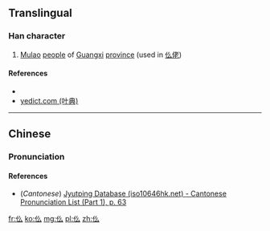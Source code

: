 ==Translingual==

===Han character===
{{Han char|rn=9|rad=人|as=03|sn=5|four=|canj=人竹戈 (OHI)|ids=⿰[[亻]][[么]]}}

# [[Mulao]] [[people]] of [[Guangxi]] [[province]] (used in [[仫佬]])

====References====
* {{Han ref|kx=0094.051|hdz=10114.100|uh=4EEB|ud=20203}}
*[http://yedict.com/htm/4E/4EEB.htm yedict.com (叶典)]

----

==Chinese==
{{zh-forms}}

===Pronunciation===
{{zh-pron
|m=mù
|c=muk6,mo1
|mc=
|oc=
|ma=
|cat=pn
}}

====References====
*(''Cantonese'') [http://www.iso10646hk.net/jp/document/download.jsp Jyutping Database (iso10646hk.net) - Cantonese Pronunciation List (Part 1), p. 63]

[[fr:仫]]
[[ko:仫]]
[[mg:仫]]
[[pl:仫]]
[[zh:仫]]